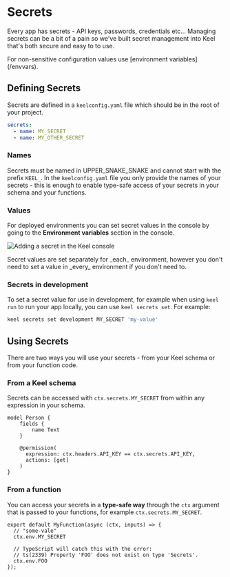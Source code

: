 # Secrets

Every app has secrets - API keys, passwords, credentials etc... Managing secrets can be a bit of a pain so we've built secret management into Keel that's both secure and easy to to use.


<Callout type="warning" emoji="⚠️">
  For non-sensitive configuration values use [environment variables](/envvars).
</Callout>

## Defining Secrets

Secrets are defined in a `keelconfig.yaml` file which should be in the root of your project.

```yaml filename="keelconfig.yaml"
secrets:
  - name: MY_SECRET
  - name: MY_OTHER_SECRET
```

### Names

Secrets must be named in UPPER_SNAKE_SNAKE and cannot start with the prefix `KEEL_`. In the `keelconfig.yaml` file you only provide the names of your secrets - this is enough to enable type-safe access of your secrets in your schema and your functions.


### Values

For deployed environments you can set secret values in the console by going to the **Environment variables** section in the console.

![Adding a secret in the Keel console](/adding-secret.gif)

<Callout type="info" emoji="ℹ️">
  Secret values are set separately for _each_ environment, however you don't need to set a value in _every_ environment if you don't need to.
</Callout>

### Secrets in development

To set a secret value for use in development, for example when using `keel run` to run your app locally, you can use `keel secrets set`. For example:

```bash
keel secrets set development MY_SECRET 'my-value'
```

## Using Secrets

There are two ways you will use your secrets - from your Keel schema or from your function code.

### From a Keel schema

Secrets can be accessed with `ctx.secrets.MY_SECRET` from within any expression in your schema.

```keel {7} filename="schema.keel"
model Person {
    fields {
        name Text
    }

    @permission(
      expression: ctx.headers.API_KEY == ctx.secrets.API_KEY,
      actions: [get]
    )
}
```

### From a function

You can access your secrets in a **type-safe way** through the `ctx` argument that is passed to your functions, for example `ctx.secrets.MY_SECRET`.

```tsx filename="functions/myFunction.ts"
export default MyFunction(async (ctx, inputs) => {
  // "some-vale"
  ctx.env.MY_SECRET

  // TypeScript will catch this with the error:
  // ts(2339) Property 'FOO' does not exist on type 'Secrets'.
  ctx.env.FOO
});
```